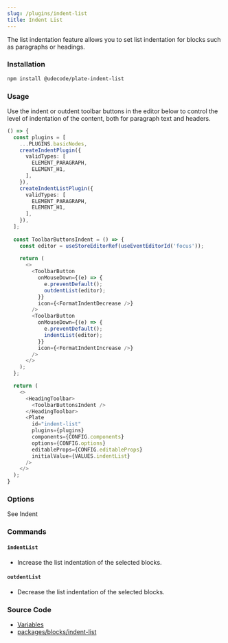 ```yaml
---
slug: /plugins/indent-list
title: Indent List
---
```


The list indentation feature allows you to set list indentation for blocks such as paragraphs or headings.

### Installation

```bash npm2yarn
npm install @udecode/plate-indent-list
```

### Usage

Use the indent or outdent toolbar buttons in the editor below to control the level of indentation of the content, both for paragraph text and headers.

```ts live
() => {
  const plugins = [
    ...PLUGINS.basicNodes,
    createIndentPlugin({
      validTypes: [
        ELEMENT_PARAGRAPH,
        ELEMENT_H1,
      ],
    }),
    createIndentListPlugin({
      validTypes: [
        ELEMENT_PARAGRAPH,
        ELEMENT_H1,
      ],
    }),
  ];
  
  const ToolbarButtonsIndent = () => {
    const editor = useStoreEditorRef(useEventEditorId('focus'));
  
    return (
      <>
        <ToolbarButton
          onMouseDown={(e) => {
            e.preventDefault();
            outdentList(editor);
          }}
          icon={<FormatIndentDecrease />}
        />
        <ToolbarButton
          onMouseDown={(e) => {
            e.preventDefault();
            indentList(editor);
          }}
          icon={<FormatIndentIncrease />}
        />
      </>
    );
  };

  return (
    <>
      <HeadingToolbar>
        <ToolbarButtonsIndent />
      </HeadingToolbar>
      <Plate
        id="indent-list"
        plugins={plugins}
        components={CONFIG.components}
        options={CONFIG.options}
        editableProps={CONFIG.editableProps}
        initialValue={VALUES.indentList}
      />
    </>
  );
}
```

### Options

See Indent

### Commands

#### `indentList`

- Increase the list indentation of the selected blocks.

#### `outdentList`

- Decrease the list indentation of the selected blocks.

### Source Code

- [Variables](https://github.com/udecode/plate/blob/main/docs/src/live/live.tsx)
- [packages/blocks/indent-list](https://github.com/udecode/plate/tree/main/packages/blocks/indent-list/src)
